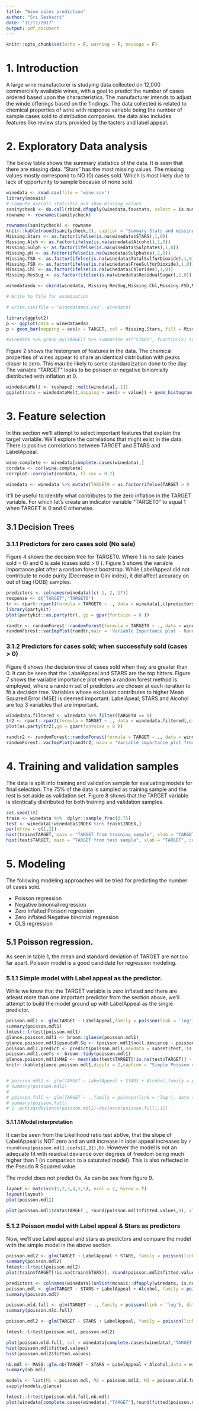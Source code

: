 ```yaml
---
title: "Wine sales prediction"
author: "Sri Seshadri"
date: "11/11/2017"
output: pdf_document
---
```


```r
knitr::opts_chunk$set(echo = F, warning = F, message = F)
```

# 1. Introduction

A large wine manufacturer is studying data collected on 12,000 commercially available wines, with a goal to predict the number of cases ordered based upon the characteristics. The manufacturer intends to adjust the winde offerings based on the findings. The data collected is related to chemical properties of wine with response variable being the number of sample cases sold to distribution companies. the data also includes features like review stars provided by the tasters and label appeal. 

# 2. Exploratory Data analysis

The below table shows the summary statistics of the data. It is seen that there are missing data. "Stars" has the most missing values. The missing values mostly correspond to NO (0) cases sold. Which is most likely due to lack of opportunity to sample because of none sold.

```r
winedata <- read.csv(file = 'wine.csv')
library(mosaic)
# Compute overall statistic and show missing values
sanitycheck <- do.call(rbind,dfapply(winedata,favstats, select = is.numeric))
rowname <- rownames(sanitycheck)

rownames(sanitycheck) <- rowname
knitr::kable(round(sanitycheck,2), caption = "Summary Stats and missing values")
Missing.Stars <- as.factor(ifelse(is.na(winedata$STARS),1,0))
Missing.Alch <- as.factor(ifelse(is.na(winedata$Alcohol),1,0))
Missing.Sulph <- as.factor(ifelse(is.na(winedata$Sulphates),1,0))
Missing.pH <- as.factor(ifelse(is.na(winedata$Sulphates),1,0))
Missing.TSD <- as.factor(ifelse(is.na(winedata$TotalSulfurDioxide),1,0))
Missing.FSD <- as.factor(ifelse(is.na(winedata$FreeSulfurDioxide),1,0))
Missing.Chl <- as.factor(ifelse(is.na(winedata$Chlorides),1,0))
Missing.ResSug <- as.factor(ifelse(is.na(winedata$ResidualSugar),1,0))

winedataeda <- cbind(winedata, Missing.ResSug,Missing.Chl,Missing.FSD,Missing.TSD,Missing.pH,Missing.Sulph,Missing.Alch,Missing.Stars)

# Write to file for examination

# write.csv(file = 'winedatamod.csv', winedata)

```


```r
library(ggplot2)
p <- ggplot(data = winedataeda) 
p + geom_bar(mapping = aes(x = TARGET, col = Missing.Stars, fill = Missing.Stars)) + theme_classic()

#winedata %>% group_by(TARGET) %>% summarise_at("STARS", function(x) sum(is.na(x))/length(x)*100)
```

Figure 2 shows the historgram of features in the data. The chemical properties of wines appear to share an identical distribution with peaks closer to zero. This mau be likely to some standardization done to the day. 
The variable "TARGET" looks to be poisson or negative biniomially distributed with inflation at 0. 


```r
windedataMelt <- reshape2::melt(winedata[,-1])
ggplot(data = windedataMelt,mapping = aes(x = value)) + geom_histogram() + facet_wrap(~variable,scales = "free_x") + theme_bw()
```

\pagebreak

# 3. Feature selection

In this section we'll attempt to select important features that explain the target variable. We'll explore the correlations that might exist in the data. There is positive correlations between TARGET and STARS and LabelAppeal. 

```r
wine.complete <- winedata[complete.cases(winedata),]
cordata <- cor(wine.complete)
corrplot::corrplot(cordata, tl.cex = 0.7)

winedata <- winedata %>% mutate(TARGET0 = as.factor(ifelse(TARGET > 0 ,0, 1)))
```

It'll be useful to identify what contributes to the zero inflation in the TARGET variable. For which let's create an indicator variable "TARGET0" to equal 1 when TARGET is 0 and 0 otherwise. 

## 3.1 Decision Trees

### 3.1.1 Predictors for zero cases sold (No sale)

Figure 4 shows the decision tree for TARGET0. Where 1 is no sale (cases sold = 0) and 0 is sale (cases sold > 0 ). Figure 5 shows the variable importance plot after a random forest bootstrap. While LabelAppeal did not contribute to node purity (Decrease in Gini index), it did affect accuracy on out of bag (OOB) samples. 

```r
predictors <- colnames(winedata)[c(-1,-2,-17)]
response <- c("TARGET","TARGET0")
tr <- rpart::rpart(formula = TARGET0 ~ ., data = winedata[,c(predictors, response[2])], method = "class")
library(partykit)
plot(partykit::as.party(tr), gp = gpar(fontsize = 8 ))
```

```r
randtr <- randomForest::randomForest(formula = TARGET0 ~ ., data = winedata[complete.cases(winedata),c(predictors, response[2])], importance = T)
randomForest::varImpPlot(randtr,main = 'Variable Importance plot - Random forest')
```


### 3.1.2 Predictors for cases sold; when successfuly sold (cases > 0)

Figure 6 shows the decision tree of cases sold when they are greater than 0. It can be seen that the LabelAppeal and STARS are the top hitters. Figure 7 shows the variable importance plot when a random forest method is employed, where a random set of predictors are chosen at each iteration to fit a decision tree. Variables whose exclusion contributes to higher Mean Squared Error (MSE) is deemed important. LabelApeal, STARS and Alcohol are top 3 variables that are important.

```r
windedata.filtered <- winedata %>% filter(TARGET0 == 0)
tr2 <- rpart::rpart(formula = TARGET ~ ., data = windedata.filtered[,c(predictors, response[1])])
plot(as.party(tr2),gp = gpar(fontsize = 8 ))
```


```r
randtr2 <- randomForest::randomForest(formula = TARGET ~ ., data = windedata.filtered[complete.cases(windedata.filtered),c(predictors, response[1])], importance = T)
randomForest::varImpPlot(randtr2, main = "Variable importance plot from random forest - TARGET")
```

\pagebreak

# 4. Training and validation samples

The data is split into training and validation sample for evaluating models for final selection. The 75% of the data is sampled as training sample and the rest is set aside as validation set. Figure 8 shows that the TARGET variable is identically distributed for both training and validation samples.

```r
set.seed(10)
train <- winedata %>%  dplyr::sample_frac(0.75)
test <- winedata[!winedata$INDEX %in% train$INDEX,]
par(mfrow = c(1,2))
hist(train$TARGET, main = "TARGET from training sample", xlab = "TARGET", col = "red")
hist(test$TARGET, main = "TARGET from test sample", xlab = "TARGET", col = "blue")


```


# 5. Modeling

The following modeling approaches will be tried for predicting the number of cases sold.

* Poisson regression
* Negative binomial regression
* Zero infalted Poisson regression
* Zero inflated Negative binomial regression
* OLS regression

## 5.1 Poisson regression.

As seen in table 1, the mean and standard deviation of TARGET are not too far apart. Poisson model is a good candidate for regression modeling.  

### 5.1.1 Simple model with Label appeal as the predictor.

While we know that the TARGET variable is zero inflated and there are atleast more than one important predictor from the section above, we'll attempt to build the model ground up with LabelAppeal as the single predictor. 

```r
poisson.mdl1 <- glm(TARGET ~ LabelAppeal,family = poisson(link = 'log'), data = train)
summary(poisson.mdl1)
lmtest::lrtest(poisson.mdl1)
glance.poisson.mdl1 <- broom::glance(poisson.mdl1)
glance.poisson.mdl1$pseudoR.Sq <- (poisson.mdl1$null.deviance - poisson.mdl1$deviance)/poisson.mdl1$null.deviance
poisson.mdl1.predict <- predict(poisson.mdl1,newdata = subset(test,!is.na(test$LabelAppeal)), type = 'response')
poisson.mdl1.coefs <- broom::tidy(poisson.mdl1)
glance.poisson.mdl1$MAE <- mean(abs(test$TARGET[!is.na(test$TARGET)] - round(poisson.mdl1.predict,0)))
knitr::kable(glance.poisson.mdl1,digits = 2,caption = "Simple Poisson model statistics")


# poisson.mdl2 <- glm(TARGET ~ LabelAppeal + STARS + Alcohol,family = poisson(link = 'log'), data = train)
# summary(poisson.mdl2)
# 
# poisson.full <- glm(TARGET ~ .,family = poisson(link = 'log'), data = train[,c(-1,-17)] )
# summary(poisson.full)
# 1 -pchisq(deviance(poisson.mdl2)-deviance(poisson.full),11)

```

#### 5.1.1.1 Model interpretation

It can be seen from the Likelihood ratio test ab0ve, that the slope of LabelAppeal is NOT zero and an unit increase in label appeal increases by `r round(exp(poisson.mdl1.coefs[2,2]),0)`. However the model is not an adequate fit with residual deviance over degrees of freedom being much higher than 1 (in comparison to a saturated model). This is also reflected in the Pseudo R Squared value. 

The model does not predict 0s. As can be see from figure 9. 

```r
layout <- matrix(c(1,2,3,4,5,5), ncol = 2, byrow = T)
layout(layout)
plot(poisson.mdl1)

plot(poisson.mdl1$data$TARGET , round(poisson.mdl1$fitted.values,0), xlab = "TARGET", ylab = "Rounded fitted")
```

### 5.1.2 Poisson model with Label appeal & Stars as predictors

Now, we'll use Label appeal and stars as predictors and compare the model with the simple model in the above section.

```r

poisson.mdl2 <- glm(TARGET ~ LabelAppeal + STARS, family = poisson(link = "log"), data = train[!is.na(train$LabelAppeal),])
summary(poisson.mdl2)
lmtest::lrtest(poisson.mdl2)
plot(train$TARGET[!is.na(train$STARS)], round(poisson.mdl2$fitted.values,0))
```


```r
predictors <- colnames(winedata)[unlist(mosaic::dfapply(winedata, is.numeric))][-1]
poisson.mdl <- glm(TARGET ~ STARS + LabelAppeal + Alcohol, family = poisson(link = 'log'),data = winedata[complete.cases(winedata),])
summary(poisson.mdl)

poisson.mld.full <- glm(TARGET ~ ., family = poisson(link = 'log'), data = winedata[complete.cases(winedata),predictors])
summary(poisson.mld.full)

poisson.mdl2 <- glm(TARGET ~ STARS + LabelAppeal, family = poisson(link = 'log'),data = winedata[complete.cases(winedata),])

lmtest::lrtest(poisson.mdl, poisson.mdl2)

plot(poisson.mld.full, col = winedata[complete.cases(winedata),'TARGET'])
hist(poisson.mdl$fitted.values)
hist(poisson.mdl2$fitted.values)

nb.mdl <- MASS::glm.nb(TARGET ~ STARS + LabelAppeal + Alcohol,data = winedata[complete.cases(winedata),])
summary(nb.mdl)

models <- list(M1 = poisson.mdl, M2 = poisson.mdl2, M3 = poisson.mld.full, M4 = nb.mdl)
sapply(models,glance)

lmtest::lrtest(poisson.mld.full,nb.mdl)
plot(winedata[complete.cases(winedata),"TARGET"],round(fitted(poisson.mdl),0))


```

